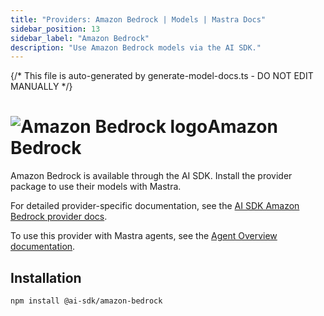 ```yaml
---
title: "Providers: Amazon Bedrock | Models | Mastra Docs"
sidebar_position: 13
sidebar_label: "Amazon Bedrock"
description: "Use Amazon Bedrock models via the AI SDK."
---
```


{/* This file is auto-generated by generate-model-docs.ts - DO NOT EDIT MANUALLY */}

# <img src="https://models.dev/logos/amazon-bedrock.svg" alt="Amazon Bedrock logo" className="inline w-8 h-8 mr-2 align-middle dark:invert dark:brightness-0 dark:contrast-200" />Amazon Bedrock

Amazon Bedrock is available through the AI SDK. Install the provider package to use their models with Mastra.

For detailed provider-specific documentation, see the [AI SDK Amazon Bedrock provider docs](https://ai-sdk.dev/providers/ai-sdk-providers/amazon-bedrock).

To use this provider with Mastra agents, see the [Agent Overview documentation](/en/docs/agents/overview).

## Installation

```bash npm2yarn copy
npm install @ai-sdk/amazon-bedrock
```
